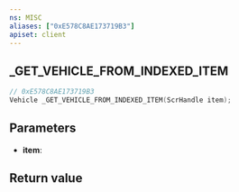 ```yaml
---
ns: MISC
aliases: ["0xE578C8AE173719B3"]
apiset: client
---
```

## _GET_VEHICLE_FROM_INDEXED_ITEM

```c
// 0xE578C8AE173719B3
Vehicle _GET_VEHICLE_FROM_INDEXED_ITEM(ScrHandle item);
```


## Parameters
* **item**:

## Return value